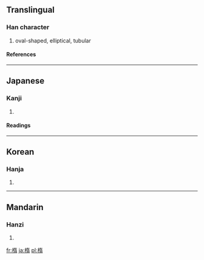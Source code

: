 {{see|橢}}

==Translingual==
===Han character===
{{Han char|rn=75|rad=木|as=09|sn=13|four=|canj=木大一月 (DKMB)}}
# oval-shaped, elliptical, tubular
====References====
{{Han ref|kx=0539.150|dkj=15133|dj=0927.010|hdz=21246.020|uh=6955|ud=26965}}

----
==Japanese==
===Kanji===
{{ja-kanji|grade=|rs=木09}}
# {{defn|Japanese}} 
====Readings====
{{ja-readings|on=[[だ]] (da)|kun=[[ぬく]] (nuku)}}

----
==Korean==
===Hanja===
{{ko-hanja|hangeul=타|eumhun=|rv=ta|mr=t'a|y=tha}}
# {{defn|Korean}}

----
==Mandarin==
===Hanzi===
{{cmn-hanzi|pin=[[jí]] ([[ji2]]), [[tuǒ]] ([[tuo3]])|wg=chi<sup>2</sup>, t'o<sup>3</sup>}}
# {{defn|Mandarin}}

[[fr:楕]]
[[ja:楕]]
[[pl:楕]]